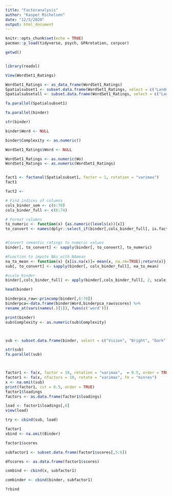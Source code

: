 ```yaml
---
title: "Factoranalysis"
author: "Kasper Michelsen"
date: "12/5/2020"
output: html_document
---
```


```r
knitr::opts_chunk$set(echo = TRUE)
pacman::p_load(tidyverse, psych, GPArotation, corpcor)

```


```r
getwd()


library(readxl)

View(WordSet1_Ratings)

WordSet1_Ratings <- as_data_frame(WordSet1_Ratings)
Spatialsubset1 <- subset.data.frame(WordSet1_Ratings, select = c("Landmark","Scene", "Path"))
Spatialsubsetall <- subset.data.frame(WordSet1_Ratings, select = c("Landmark","Scene", "Path", "Near", "Toward", "Away"))

fa.parallel(Spatialsubset1)

fa.parallel(binder)

str(binder)

binder$Word <- NULL

binder$Complexity <- as.numeric()

WordSet1_Ratings$Word <- NULL

WordSet1_Ratings <- as.numeric(Wo)
WordSet1_Ratings <- as.numeric(WordSet1_Ratings)


fact1 <- factanal(Spatialsubset1, factor = 1, rotation = "varimax")
fact1

fact2 <- 
```


```r
# Find indices of columns
cols_binder_sem <- c(6:70)
cols_binder_full <- c(6:74)

# Format columns
to_numeric <- function(x) {as.numeric(levels(x))[x]}
to_convert <- names(dplyr::select_if(binder[,cols_binder_full], is.factor))


#Convert semantic ratings to numeric values
binder[, to_convert] <- sapply(binder[, to_convert], to_numeric)

#Function to impute NAs with NAmean
na_to_mean <- function(x) {x[is.na(x)]= mean(x, na.rm=TRUE);return(x)}
sub[, to_convert] <- sapply(binder[, cols_binder_full], na_to_mean)

#scale binder
binder[,cols_binder_full] <- apply(binder[,cols_binder_full], 2, scale,)

head(binder)

binderpca_raw<-princomp(binder[,6:70])
binderpca<-data.frame(binder$Word,binderpca_raw$scores) %>%
rename_at(vars(names(.)[1]), funs(c('word'))) 

```


```r
print(binder)
sub$Complexity <- as.numeric(sub$Complexity)



sub <- subset.data.frame(binder, select = c("Vision", "Bright", "Dark", "Color", "Pattern", "Large", "Small", "Motion", "Biomotion", "Fast", "Slow", "Shape", "Complexity", "Face", "Body", "Touch", "Temperature", "Texture", "Weight", "Pain", "Audition", "Loud", "Low", "High", "Sound", "Music", "Speech", "Taste", "Smell", "Head", "UpperLimb", "LowerLimb", "Practice", "Landmark","Scene", "Path", "Near", "Away", "Toward", "Number", "Time", "Duration", "Long", "Short", "Caused", "Consequential", "Social", "Human", "Communication","Self", "Cognition", "Benefit", "Harm", "Pleasant", "Unpleasant", "Happy", "Sad", "Angry", "Disgusted", "Fearful", "Surprised", "Drive", "Needs", "Attention", "Arousal"))

str(sub)
fa.parallel(sub)



factor1 <- fa(x, factor = 10, rotation = "varimax",  = 0.5, order = TRUE)
factor1 <- fa(x, nfactors = 10, rotate = "varimax", fm = "minres")
x <- na.omit(sub)
print(factor1, cut = 0.5, order = TRUE)
factor1$loadings
factors <- as.data.frame(factor1$loadings)

load <- factor1$loadings[,6]
view(load)

try <- cbind(sub, load)

factor1
xbind <- na.omit(Binder)

factor1$scores

subfactor1 <- subset.data.frame(factor1$scores[,5:6])

dfscores <- as.data.frame(factor1$scores)

combind <- cbind(x, subfactor1)

combinder <- cbind(binder, subfactor1)

?rbind
```

